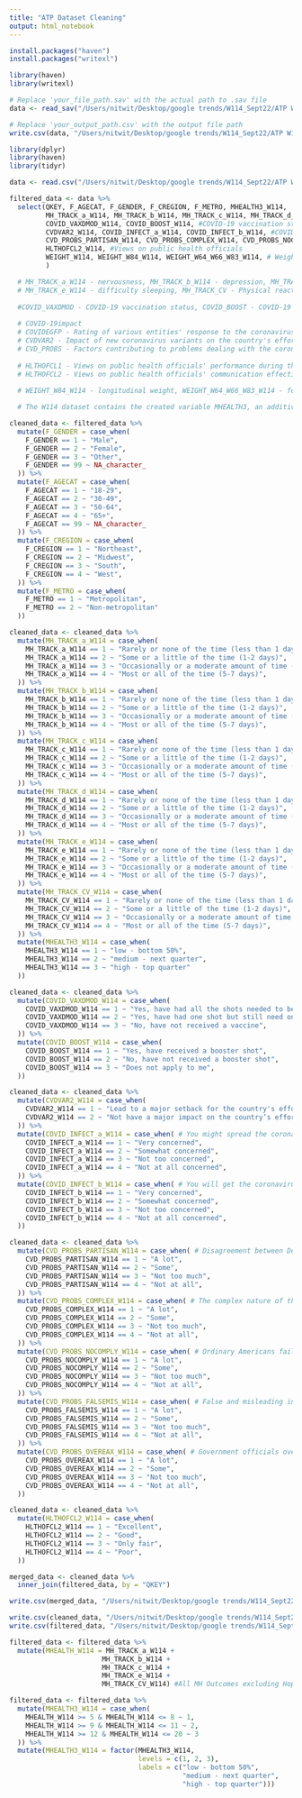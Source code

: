 ```yaml
---
title: "ATP Dataset Cleaning"
output: html_notebook
---
```


```r
install.packages("haven")
install.packages("writexl")

library(haven)
library(writexl)

# Replace 'your_file_path.sav' with the actual path to .sav file
data <- read_sav("/Users/nitwit/Desktop/google trends/W114_Sept22/ATP W114.sav")

# Replace 'your_output_path.csv' with the output file path
write.csv(data, "/Users/nitwit/Desktop/google trends/W114_Sept22/ATP W114.csv", row.names = FALSE)
```

```r
library(dplyr)
library(haven)
library(tidyr)

data <- read.csv("/Users/nitwit/Desktop/google trends/W114_Sept22/ATP W114.csv")
```

```r
filtered_data <- data %>%
  select(QKEY, F_AGECAT, F_GENDER, F_CREGION, F_METRO, MHEALTH3_W114, 
         MH_TRACK_a_W114, MH_TRACK_b_W114, MH_TRACK_c_W114, MH_TRACK_d_W114, MH_TRACK_e_W114, MH_TRACK_CV_W114, #measures of mental health
         COVID_VAXDMOD_W114, COVID_BOOST_W114, #COVID-19 vaccination status and booster status
         CVDVAR2_W114, COVID_INFECT_a_W114, COVID_INFECT_b_W114, #COVID-19 impact 
         CVD_PROBS_PARTISAN_W114, CVD_PROBS_COMPLEX_W114, CVD_PROBS_NOCOMPLY_W114, CVD_PROBS_FALSEMIS_W114, CVD_PROBS_OVEREAX_W114, 
         HLTHOFCL2_W114, #Views on public health officials
         WEIGHT_W114, WEIGHT_W84_W114, WEIGHT_W64_W66_W83_W114, # Weights
         )

  # MH_TRACK_a_W114 - nervousness, MH_TRACK_b_W114 - depression, MH_TRACK_c_W114 - loneliness, MH_TRACK_d_W114 - hopefulness, 
  # MH_TRACK_e_W114 - difficulty sleeping, MH_TRACK_CV - Physical reactions when thinking about the coronavirus outbreak
  
  #COVID_VAXDMOD - COVID-19 vaccination status, COVID_BOOST - COVID-19 booster status
  
  # COVID-19impact
  # COVIDEGFP - Rating of various entities' response to the coronavirus outbreak
  # CVDVAR2 - Impact of new coronavirus variants on the country's efforts to control the outbreak
  # CVD_PROBS - Factors contributing to problems dealing with the coronavirus outbreak
  
  # HLTHOFCL1 - Views on public health officials' performance during the coronavirus outbreak
  # HLTHOFCL2 - Views on public health officials' communication effectiveness
  
  # WEIGHT_W84_W114 - longitudinal weight, WEIGHT_W64_W66_W83_W114 - for MH3

  # The W114 dataset contains the created variable MHEALTH3, an additive index of 5 mental health measures: MH_TRACK_a, MH_TRACK_b, MH_TRACK_c, MH_TRACK_e, MH_TRACK_CV. In addition to the index created from W114 data (MHEALTH3_W114), the W114 dataset also includes the MHEALTH3 index from waves 64, W66, and W83.
```

```r
cleaned_data <- filtered_data %>%
  mutate(F_GENDER = case_when(
    F_GENDER == 1 ~ "Male",
    F_GENDER == 2 ~ "Female",
    F_GENDER == 3 ~ "Other",
    F_GENDER == 99 ~ NA_character_
  )) %>%
  mutate(F_AGECAT = case_when(
    F_AGECAT == 1 ~ "18-29", 
    F_AGECAT == 2 ~ "30-49",
    F_AGECAT == 3 ~ "50-64",
    F_AGECAT == 4 ~ "65+",
    F_AGECAT == 99 ~ NA_character_
  )) %>%
  mutate(F_CREGION = case_when(
    F_CREGION == 1 ~ "Northeast",
    F_CREGION == 2 ~ "Midwest",
    F_CREGION == 3 ~ "South",
    F_CREGION == 4 ~ "West",
  )) %>%
  mutate(F_METRO = case_when(
    F_METRO == 1 ~ "Metropolitan",
    F_METRO == 2 ~ "Non-metropolitan"
  ))

cleaned_data <- cleaned_data %>%
  mutate(MH_TRACK_a_W114 = case_when(
    MH_TRACK_a_W114 == 1 ~ "Rarely or none of the time (less than 1 day)",
    MH_TRACK_a_W114 == 2 ~ "Some or a little of the time (1-2 days)", 
    MH_TRACK_a_W114 == 3 ~ "Occasionally or a moderate amount of time (3-4 days)", 
    MH_TRACK_a_W114 == 4 ~ "Most or all of the time (5-7 days)", 
  )) %>%
  mutate(MH_TRACK_b_W114 = case_when(
    MH_TRACK_b_W114 == 1 ~ "Rarely or none of the time (less than 1 day)",
    MH_TRACK_b_W114 == 2 ~ "Some or a little of the time (1-2 days)", 
    MH_TRACK_b_W114 == 3 ~ "Occasionally or a moderate amount of time (3-4 days)", 
    MH_TRACK_b_W114 == 4 ~ "Most or all of the time (5-7 days)", 
  )) %>%
  mutate(MH_TRACK_c_W114 = case_when(
    MH_TRACK_c_W114 == 1 ~ "Rarely or none of the time (less than 1 day)",
    MH_TRACK_c_W114 == 2 ~ "Some or a little of the time (1-2 days)", 
    MH_TRACK_c_W114 == 3 ~ "Occasionally or a moderate amount of time (3-4 days)", 
    MH_TRACK_c_W114 == 4 ~ "Most or all of the time (5-7 days)", 
  )) %>%
  mutate(MH_TRACK_d_W114 = case_when(
    MH_TRACK_d_W114 == 1 ~ "Rarely or none of the time (less than 1 day)",
    MH_TRACK_d_W114 == 2 ~ "Some or a little of the time (1-2 days)", 
    MH_TRACK_d_W114 == 3 ~ "Occasionally or a moderate amount of time (3-4 days)", 
    MH_TRACK_d_W114 == 4 ~ "Most or all of the time (5-7 days)", 
  )) %>%
  mutate(MH_TRACK_e_W114 = case_when(
    MH_TRACK_e_W114 == 1 ~ "Rarely or none of the time (less than 1 day)",
    MH_TRACK_e_W114 == 2 ~ "Some or a little of the time (1-2 days)", 
    MH_TRACK_e_W114 == 3 ~ "Occasionally or a moderate amount of time (3-4 days)", 
    MH_TRACK_e_W114 == 4 ~ "Most or all of the time (5-7 days)", 
  )) %>%
  mutate(MH_TRACK_CV_W114 = case_when(
    MH_TRACK_CV_W114 == 1 ~ "Rarely or none of the time (less than 1 day)",
    MH_TRACK_CV_W114 == 2 ~ "Some or a little of the time (1-2 days)", 
    MH_TRACK_CV_W114 == 3 ~ "Occasionally or a moderate amount of time (3-4 days)", 
    MH_TRACK_CV_W114 == 4 ~ "Most or all of the time (5-7 days)", 
  )) %>%
  mutate(MHEALTH3_W114 = case_when(
    MHEALTH3_W114 == 1 ~ "low - bottom 50%",
    MHEALTH3_W114 == 2 ~ "medium - next quarter",
    MHEALTH3_W114 == 3 ~ "high - top quarter"
  ))

cleaned_data <- cleaned_data %>%
  mutate(COVID_VAXDMOD_W114 = case_when(
    COVID_VAXDMOD_W114 == 1 ~ "Yes, have had all the shots needed to be fully vaccinated",
    COVID_VAXDMOD_W114 == 2 ~ "Yes, have had one shot but still need one more",
    COVID_VAXDMOD_W114 == 3 ~ "No, have not received a vaccine",
  )) %>%
  mutate(COVID_BOOST_W114 = case_when(
    COVID_BOOST_W114 == 1 ~ "Yes, have received a booster shot",
    COVID_BOOST_W114 == 2 ~ "No, have not received a booster shot",
    COVID_BOOST_W114 == 3 ~ "Does not apply to me",
  ))

cleaned_data <- cleaned_data %>%
  mutate(CVDVAR2_W114 = case_when(
    CVDVAR2_W114 == 1 ~ "Lead to a major setback for the country's efforts to contain the disease",
    CVDVAR2_W114 == 2 ~ "Not have a major impact on the country’s efforts to contain the disease",
  )) %>%
  mutate(COVID_INFECT_a_W114 = case_when( # You might spread the coronavirus to other people without knowing that you have it
    COVID_INFECT_a_W114 == 1 ~ "Very concerned",
    COVID_INFECT_a_W114 == 2 ~ "Somewhat concerned",
    COVID_INFECT_a_W114 == 3 ~ "Not too concerned",
    COVID_INFECT_a_W114 == 4 ~ "Not at all concerned",
  )) %>%
  mutate(COVID_INFECT_b_W114 = case_when( # You will get the coronavirus and require hospitalization
    COVID_INFECT_b_W114 == 1 ~ "Very concerned",
    COVID_INFECT_b_W114 == 2 ~ "Somewhat concerned",
    COVID_INFECT_b_W114 == 3 ~ "Not too concerned",
    COVID_INFECT_b_W114 == 4 ~ "Not at all concerned",
  ))

cleaned_data <- cleaned_data %>%
  mutate(CVD_PROBS_PARTISAN_W114 = case_when( # Disagreement between Democrats and Republicans about how to handle the outbreak
    CVD_PROBS_PARTISAN_W114 == 1 ~ "A lot",
    CVD_PROBS_PARTISAN_W114 == 2 ~ "Some",
    CVD_PROBS_PARTISAN_W114 == 3 ~ "Not too much",
    CVD_PROBS_PARTISAN_W114 == 4 ~ "Not at all",
  )) %>%
  mutate(CVD_PROBS_COMPLEX_W114 = case_when( # The complex nature of the coronavirus
    CVD_PROBS_COMPLEX_W114 == 1 ~ "A lot",
    CVD_PROBS_COMPLEX_W114 == 2 ~ "Some",
    CVD_PROBS_COMPLEX_W114 == 3 ~ "Not too much",
    CVD_PROBS_COMPLEX_W114 == 4 ~ "Not at all",
  )) %>%
  mutate(CVD_PROBS_NOCOMPLY_W114 = case_when( # Ordinary Americans failing to follow public health recommendations
    CVD_PROBS_NOCOMPLY_W114 == 1 ~ "A lot",
    CVD_PROBS_NOCOMPLY_W114 == 2 ~ "Some",
    CVD_PROBS_NOCOMPLY_W114 == 3 ~ "Not too much",
    CVD_PROBS_NOCOMPLY_W114 == 4 ~ "Not at all",
  )) %>%
  mutate(CVD_PROBS_FALSEMIS_W114 = case_when( # False and misleading information about the coronavirus and vaccines
    CVD_PROBS_FALSEMIS_W114 == 1 ~ "A lot",
    CVD_PROBS_FALSEMIS_W114 == 2 ~ "Some",
    CVD_PROBS_FALSEMIS_W114 == 3 ~ "Not too much",
    CVD_PROBS_FALSEMIS_W114 == 4 ~ "Not at all",
  )) %>%
  mutate(CVD_PROBS_OVEREAX_W114 = case_when( # Government officials overreacting to the coronavirus outbreak
    CVD_PROBS_OVEREAX_W114 == 1 ~ "A lot",
    CVD_PROBS_OVEREAX_W114 == 2 ~ "Some",
    CVD_PROBS_OVEREAX_W114 == 3 ~ "Not too much",
    CVD_PROBS_OVEREAX_W114 == 4 ~ "Not at all",
  ))

cleaned_data <- cleaned_data %>%
  mutate(HLTHOFCL2_W114 = case_when(
    HLTHOFCL2_W114 == 1 ~ "Excellent",
    HLTHOFCL2_W114 == 2 ~ "Good",
    HLTHOFCL2_W114 == 3 ~ "Only fair",
    HLTHOFCL2_W114 == 4 ~ "Poor",
  ))
```

```r
merged_data <- cleaned_data %>%
  inner_join(filtered_data, by = "QKEY")

write.csv(merged_data, "/Users/nitwit/Desktop/google trends/W114_Sept22/ATP W114_merged.csv", row.names = FALSE)
```

```r
write.csv(cleaned_data, "/Users/nitwit/Desktop/google trends/W114_Sept22/ATP W114_cleaned1.csv", row.names = FALSE)
write.csv(filtered_data, "/Users/nitwit/Desktop/google trends/W114_Sept22/ATP W114_filtered.csv", row.names = FALSE)
```



```r
filtered_data <- filtered_data %>%
  mutate(MHEALTH_W114 = MH_TRACK_a_W114 + 
                       MH_TRACK_b_W114 + 
                       MH_TRACK_c_W114 + 
                       MH_TRACK_e_W114 + 
                       MH_TRACK_CV_W114) #All MH Outcomes excluding Hopefulness (MH_TRACK_d_W114)

filtered_data <- filtered_data %>%
  mutate(MHEALTH3_W114 = case_when(
    MHEALTH_W114 >= 5 & MHEALTH_W114 <= 8 ~ 1,
    MHEALTH_W114 >= 9 & MHEALTH_W114 <= 11 ~ 2,
    MHEALTH_W114 >= 12 & MHEALTH_W114 <= 20 ~ 3
  )) %>%
  mutate(MHEALTH3_W114 = factor(MHEALTH3_W114, 
                                levels = c(1, 2, 3), 
                                labels = c("low - bottom 50%", 
                                           "medium - next quarter", 
                                           "high - top quarter"))) 

 
```



